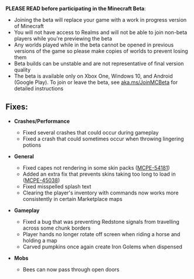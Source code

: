 **PLEASE READ before participating in the Minecraft Beta**:

-   Joining the beta will replace your game with a work in progress version of Minecraft
-   You will not have access to Realms and will not be able to join non-beta players while you're previewing the beta
-   Any worlds played while in the beta cannot be opened in previous versions of the game so please make copies of worlds to prevent losing them
-   Beta builds can be unstable and are not representative of final version quality
-   The beta is available only on Xbox One, Windows 10, and Android (Google Play). To join or leave the beta, see [aka.ms/JoinMCBeta](https://aka.ms/JoinMCBeta) for detailed instructions 

## **Fixes:**

-   **Crashes/Performance**
    -   Fixed several crashes that could occur during gameplay 
    -   Fixed a crash that could sometimes occur when throwing lingering potions  

-   **General**
    -   Fixed capes not rendering in some skin packs ([MCPE-54181](https://bugs.mojang.com/browse/MCPE-54181))
    -   Added an extra fix that prevents skins taking too long to load in ([MCPE-45038](https://bugs.mojang.com/browse/MCPE-45038))
    -   Fixed misspelled splash text 
    -   Clearing the player's inventory with commands now works more consistently in certain Marketplace maps 

-   **Gameplay**
    -   Fixed a bug that was preventing Redstone signals from travelling across some chunk borders 
    -   Player hands no longer rotate off screen when riding a horse and holding a map 
    -   Carved pumpkins once again create Iron Golems when dispensed 

-   **Mobs**
    -   Bees can now pass through open doors